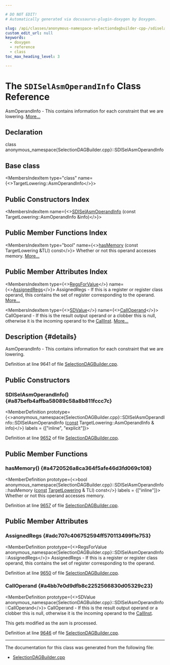 ```yaml
---

# DO NOT EDIT!
# Automatically generated via docusaurus-plugin-doxygen by Doxygen.

slug: /api/classes/anonymous-namespace-selectiondagbuilder-cpp-/sdiselasmoperandinfo
custom_edit_url: null
keywords:
  - doxygen
  - reference
  - class
toc_max_heading_level: 3

---
```





# The `SDISelAsmOperandInfo` Class Reference

<DoxygenPage pluginConfig={pluginConfig}>

AsmOperandInfo - This contains information for each constraint that we are lowering. <a href="#details">More...</a>

## Declaration

<CodeBlock>class anonymous_namespace{SelectionDAGBuilder.cpp}::SDISelAsmOperandInfo</CodeBlock>

## Base class

<MembersIndex>

<MembersIndexItem
  type="class"
  name={<>TargetLowering::AsmOperandInfo</>}>
</MembersIndexItem>

</MembersIndex>

## Public Constructors Index

<MembersIndex>

<MembersIndexItem
  name={<><a href="#a87befb4affba58089c58a8b811fccc7c">SDISelAsmOperandInfo</a> (const TargetLowering::AsmOperandInfo &amp;info)</>}>
</MembersIndexItem>

</MembersIndex>

## Public Member Functions Index

<MembersIndex>

<MembersIndexItem
  type="bool"
  name={<><a href="#a4720526a8ca364f5afe46d3fd069c108">hasMemory</a> (const TargetLowering &amp;TLI) const</>}>
Whether or not this operand accesses memory. <a href="#a4720526a8ca364f5afe46d3fd069c108">More...</a>
</MembersIndexItem>

</MembersIndex>

## Public Member Attributes Index

<MembersIndex>

<MembersIndexItem
  type={<><a href="/docs/api/structs/llvm/regsforvalue">RegsForValue</a></>}
  name={<><a href="#adc707c406752594ff570113499f1e753">AssignedRegs</a></>}>
AssignedRegs - If this is a register or register class operand, this contains the set of register corresponding to the operand. <a href="#adc707c406752594ff570113499f1e753">More...</a>
</MembersIndexItem>

<MembersIndexItem
  type={<><a href="/docs/api/classes/llvm/sdvalue">SDValue</a></>}
  name={<><a href="#a4bb7e0d9dfb8c2252566830d05329c23">CallOperand</a></>}>
CallOperand - If this is the result output operand or a clobber this is null, otherwise it is the incoming operand to the <a href="/docs/api/classes/llvm/callinst">CallInst</a>. <a href="#a4bb7e0d9dfb8c2252566830d05329c23">More...</a>
</MembersIndexItem>

</MembersIndex>

## Description {#details}

AsmOperandInfo - This contains information for each constraint that we are lowering.

Definition at line 9641 of file <a href="/docs/api/files/lib/lib/codegen/lib/codegen/selectiondag/selectiondagbuilder-cpp">SelectionDAGBuilder.cpp</a>.

<SectionDefinition>

## Public Constructors

### SDISelAsmOperandInfo() {#a87befb4affba58089c58a8b811fccc7c}

<MemberDefinition
  prototype={<>anonymous&#95;namespace&#123;SelectionDAGBuilder.cpp&#125;::SDISelAsmOperandInfo::SDISelAsmOperandInfo (<a href="/docs/api/files/lib/lib/target/lib/target/aarch64/aarch64promoteconstant-cpp/#a90f8350fecae261c25be85d38b451bff">const</a> TargetLowering::AsmOperandInfo &amp; info)</>}
  labels = {["inline", "explicit"]}>

Definition at line <a href="/docs/api/files/lib/lib/codegen/lib/codegen/selectiondag/selectiondagbuilder-cpp/#l09652">9652</a> of file <a href="/docs/api/files/lib/lib/codegen/lib/codegen/selectiondag/selectiondagbuilder-cpp">SelectionDAGBuilder.cpp</a>.
</MemberDefinition>

</SectionDefinition>

<SectionDefinition>

## Public Member Functions

### hasMemory() {#a4720526a8ca364f5afe46d3fd069c108}

<MemberDefinition
  prototype={<>bool anonymous&#95;namespace&#123;SelectionDAGBuilder.cpp&#125;::SDISelAsmOperandInfo::hasMemory (<a href="/docs/api/files/lib/lib/target/lib/target/aarch64/aarch64promoteconstant-cpp/#a90f8350fecae261c25be85d38b451bff">const</a> <a href="/docs/api/classes/llvm/targetlowering">TargetLowering</a> &amp; TLI) const</>}
  labels = {["inline"]}>
Whether or not this operand accesses memory.

Definition at line <a href="/docs/api/files/lib/lib/codegen/lib/codegen/selectiondag/selectiondagbuilder-cpp/#l09657">9657</a> of file <a href="/docs/api/files/lib/lib/codegen/lib/codegen/selectiondag/selectiondagbuilder-cpp">SelectionDAGBuilder.cpp</a>.
</MemberDefinition>

</SectionDefinition>

<SectionDefinition>

## Public Member Attributes

### AssignedRegs {#adc707c406752594ff570113499f1e753}

<MemberDefinition
  prototype={<>RegsForValue anonymous&#95;namespace&#123;SelectionDAGBuilder.cpp&#125;::SDISelAsmOperandInfo::AssignedRegs</>}>
AssignedRegs - If this is a register or register class operand, this contains the set of register corresponding to the operand.

Definition at line <a href="/docs/api/files/lib/lib/codegen/lib/codegen/selectiondag/selectiondagbuilder-cpp/#l09650">9650</a> of file <a href="/docs/api/files/lib/lib/codegen/lib/codegen/selectiondag/selectiondagbuilder-cpp">SelectionDAGBuilder.cpp</a>.
</MemberDefinition>

### CallOperand {#a4bb7e0d9dfb8c2252566830d05329c23}

<MemberDefinition
  prototype={<>SDValue anonymous&#95;namespace&#123;SelectionDAGBuilder.cpp&#125;::SDISelAsmOperandInfo::CallOperand</>}>
CallOperand - If this is the result output operand or a clobber this is null, otherwise it is the incoming operand to the <a href="/docs/api/classes/llvm/callinst">CallInst</a>.

This gets modified as the asm is processed.

Definition at line <a href="/docs/api/files/lib/lib/codegen/lib/codegen/selectiondag/selectiondagbuilder-cpp/#l09646">9646</a> of file <a href="/docs/api/files/lib/lib/codegen/lib/codegen/selectiondag/selectiondagbuilder-cpp">SelectionDAGBuilder.cpp</a>.
</MemberDefinition>

</SectionDefinition>

<hr/>

The documentation for this class was generated from the following file:

<ul>
<li><a href="/docs/api/files/lib/lib/codegen/lib/codegen/selectiondag/selectiondagbuilder-cpp">SelectionDAGBuilder.cpp</a></li>
</ul>

</DoxygenPage>
